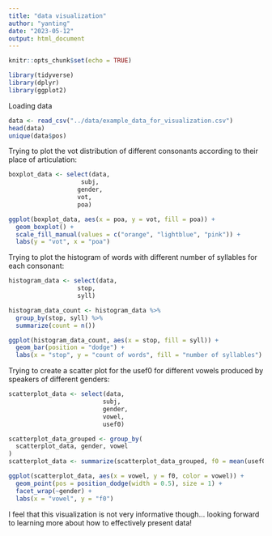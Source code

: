 ```yaml
---
title: "data visualization"
author: "yanting"
date: "2023-05-12"
output: html_document
---
```


```r
knitr::opts_chunk$set(echo = TRUE)
```

```r
library(tidyverse)
library(dplyr)
library(ggplot2)
```

Loading data
```r
data <- read_csv("../data/example_data_for_visualization.csv")
head(data)
unique(data$pos)
```

Trying to plot the vot distribution of different consonants according to their place of articulation:

```r
boxplot_data <- select(data,
                    subj,
                   gender,
                   vot, 
                   poa)

ggplot(boxplot_data, aes(x = poa, y = vot, fill = poa)) +
  geom_boxplot() +
  scale_fill_manual(values = c("orange", "lightblue", "pink")) +
  labs(y = "vot", x = "poa")

```

Trying to plot the histogram of words with different number of syllables for each consonant:

```r
histogram_data <- select(data,
                   stop,
                   syll)

histogram_data_count <- histogram_data %>% 
  group_by(stop, syll) %>%
  summarize(count = n())

ggplot(histogram_data_count, aes(x = stop, fill = syll)) + 
  geom_bar(position = "dodge") +
  labs(x = "stop", y = "count of words", fill = "number of syllables") 


```

Trying to create a scatter plot for the usef0 for different vowels produced by speakers of different genders:

```r
scatterplot_data <- select(data,
                          subj,
                          gender,
                          vowel,
                          usef0)

scatterplot_data_grouped <- group_by(
  scatterplot_data, gender, vowel
)
scatterplot_data <- summarize(scatterplot_data_grouped, f0 = mean(usef0, na.rm = TRUE))

ggplot(scatterplot_data, aes(x = vowel, y = f0, color = vowel)) + 
  geom_point(pos = position_dodge(width = 0.5), size = 1) +
  facet_wrap(~gender) +
  labs(x = "vowel", y = "f0")
```

I feel that this visualization is not very informative though... looking forward to learning more about how to effectively present data!